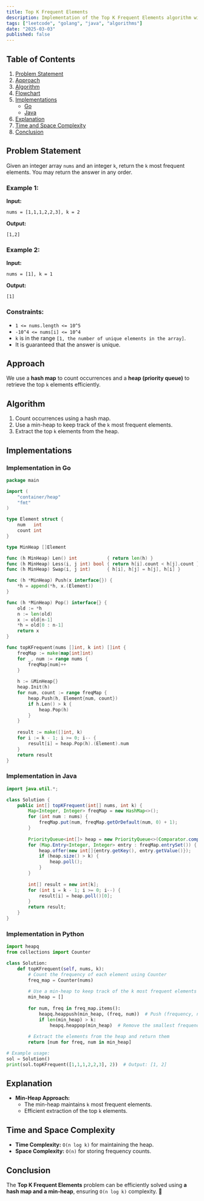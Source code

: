 ```yaml
---
title: Top K Frequent Elements
description: Implementation of the Top K Frequent Elements algorithm with Go and Java.
tags: ["leetcode", "golang", "java", "algorithms"]
date: "2025-03-03"
published: false
---
```


## Table of Contents

1. [Problem Statement](#problem-statement)
2. [Approach](#approach)
3. [Algorithm](#algorithm)
4. [Flowchart](#flowchart)
5. [Implementations](#implementations)
   - [Go](#implementation-in-go)
   - [Java](#implementation-in-java)
6. [Explanation](#explanation)
7. [Time and Space Complexity](#time-and-space-complexity)
8. [Conclusion](#conclusion)

## Problem Statement

Given an integer array `nums` and an integer `k`, return the `k` most frequent elements. You may return the answer in any order.

### Example 1:

**Input:**
```  
nums = [1,1,1,2,2,3], k = 2  
```
**Output:**
```  
[1,2]  
```

### Example 2:

**Input:**
```  
nums = [1], k = 1  
```
**Output:**
```  
[1]  
```

### Constraints:

- `1 <= nums.length <= 10^5`
- `-10^4 <= nums[i] <= 10^4`
- `k` is in the range `[1, the number of unique elements in the array]`.
- It is guaranteed that the answer is unique.

## Approach

We use a **hash map** to count occurrences and a **heap (priority queue)** to retrieve the top `k` elements efficiently.

## Algorithm

1. Count occurrences using a hash map.
2. Use a min-heap to keep track of the `k` most frequent elements.
3. Extract the top `k` elements from the heap.

## Implementations

### Implementation in Go

```go
package main

import (
    "container/heap"
    "fmt"
)

type Element struct {
    num   int
    count int
}

type MinHeap []Element

func (h MinHeap) Len() int           { return len(h) }
func (h MinHeap) Less(i, j int) bool { return h[i].count < h[j].count }
func (h MinHeap) Swap(i, j int)      { h[i], h[j] = h[j], h[i] }

func (h *MinHeap) Push(x interface{}) {
    *h = append(*h, x.(Element))
}

func (h *MinHeap) Pop() interface{} {
    old := *h
    n := len(old)
    x := old[n-1]
    *h = old[0 : n-1]
    return x
}

func topKFrequent(nums []int, k int) []int {
    freqMap := make(map[int]int)
    for _, num := range nums {
        freqMap[num]++
    }
    
    h := &MinHeap{}
    heap.Init(h)
    for num, count := range freqMap {
        heap.Push(h, Element{num, count})
        if h.Len() > k {
            heap.Pop(h)
        }
    }
    
    result := make([]int, k)
    for i := k - 1; i >= 0; i-- {
        result[i] = heap.Pop(h).(Element).num
    }
    return result
}
```

### Implementation in Java

```java
import java.util.*;

class Solution {
    public int[] topKFrequent(int[] nums, int k) {
        Map<Integer, Integer> freqMap = new HashMap<>();
        for (int num : nums) {
            freqMap.put(num, freqMap.getOrDefault(num, 0) + 1);
        }
        
        PriorityQueue<int[]> heap = new PriorityQueue<>(Comparator.comparingInt(a -> a[1]));
        for (Map.Entry<Integer, Integer> entry : freqMap.entrySet()) {
            heap.offer(new int[]{entry.getKey(), entry.getValue()});
            if (heap.size() > k) {
                heap.poll();
            }
        }
        
        int[] result = new int[k];
        for (int i = k - 1; i >= 0; i--) {
            result[i] = heap.poll()[0];
        }
        return result;
    }
}
```

### Implementation in Python

```python
import heapq
from collections import Counter

class Solution:
    def topKFrequent(self, nums, k):
        # Count the frequency of each element using Counter
        freq_map = Counter(nums)
        
        # Use a min-heap to keep track of the k most frequent elements
        min_heap = []
        
        for num, freq in freq_map.items():
            heapq.heappush(min_heap, (freq, num))  # Push (frequency, num) tuple
            if len(min_heap) > k:
                heapq.heappop(min_heap)  # Remove the smallest frequency element
        
        # Extract the elements from the heap and return them
        return [num for freq, num in min_heap]

# Example usage:
sol = Solution()
print(sol.topKFrequent([1,1,1,2,2,3], 2))  # Output: [1, 2]
```



## Explanation

- **Min-Heap Approach:**
  - The min-heap maintains `k` most frequent elements.
  - Efficient extraction of the top `k` elements.

## Time and Space Complexity

- **Time Complexity:** `O(n log k)` for maintaining the heap.
- **Space Complexity:** `O(n)` for storing frequency counts.

## Conclusion

The **Top K Frequent Elements** problem can be efficiently solved using **a hash map and a min-heap**, ensuring `O(n log k)` complexity. 🚀

